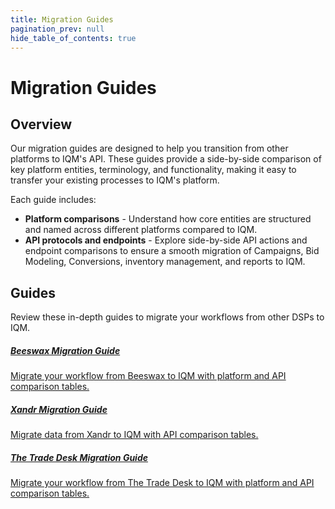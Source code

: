 ```yaml
---
title: Migration Guides
pagination_prev: null
hide_table_of_contents: true
---
```



# Migration Guides

## Overview

Our migration guides are designed to help you transition from other platforms to IQM's API. These guides provide a side-by-side comparison of key platform entities, terminology, and functionality, making it easy to transfer your existing processes to IQM's platform. 

Each guide includes:
  * **Platform comparisons** - Understand how core entities are structured and named across different platforms compared to IQM. 
  * **API protocols and endpoints** - Explore side-by-side API actions and endpoint comparisons to ensure a smooth migration of Campaigns, Bid Modeling, Conversions, inventory management, and reports to IQM. 

## Guides

Review these in-depth guides to migrate your workflows from other DSPs to IQM.

<Columns>
<Column>
  <a class='card' href="Beeswax/Overview">
  <Card className='indexCards'>
    <CardHeader>
      <h5><Doc /> Beeswax Migration Guide</h5>
    </CardHeader>
    <CardBody>
      Migrate your workflow from Beeswax to IQM with platform and API comparison tables.  
    </CardBody>
  </Card>
  </a>
  <p /><a class='card' href="Xandr/Overview">
  <Card className='indexCards'>
    <CardHeader>
      <h5><Doc />Xandr Migration Guide</h5>
    </CardHeader>
    <CardBody>
      Migrate data from Xandr to IQM with API comparison tables.  
    </CardBody>
  </Card>
  </a>
</Column>
<Column>
  <a class='card' href="The%20Trade%20Desk/Overview">
  <Card className='indexCards'>
    <CardHeader>
      <h5><Doc />The Trade Desk Migration Guide</h5>
    </CardHeader>
    <CardBody>
      Migrate your workflow from The Trade Desk to IQM with platform and API comparison tables.  
    </CardBody>
  </Card>
  </a>
</Column>
</Columns>

